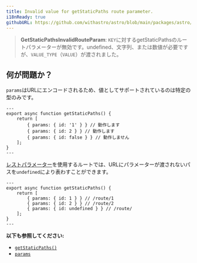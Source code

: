 ```yaml
---
title: Invalid value for getStaticPaths route parameter.
i18nReady: true
githubURL: https://github.com/withastro/astro/blob/main/packages/astro/src/core/errors/errors-data.ts
---
```


> **GetStaticPathsInvalidRouteParam**: `KEY`に対するgetStaticPathsのルートパラメーターが無効です。undefined、文字列、または数値が必要ですが、`VALUE_TYPE`（`VALUE`）が渡されました。

## 何が問題か？

`params`はURLにエンコードされるため、値としてサポートされているのは特定の型のみです。

```astro title="/route/[id].astro"
---
export async function getStaticPaths() {
	return [
		{ params: { id: '1' } } // 動作します
		{ params: { id: 2 } } // 動作します
		{ params: { id: false } } // 動作しません
	];
}
---
```

[レストパラメーター](/ja/basics/routing/#レストパラメーター)を使用するルートでは、URLにパラメーターが渡されないパスを`undefined`により表わすことができます。

```astro title="/route/[...id].astro"
---
export async function getStaticPaths() {
	return [
		{ params: { id: 1 } } // /route/1
		{ params: { id: 2 } } // /route/2
		{ params: { id: undefined } } // /route/
	];
}
---
```

**以下も参照してください:**
-  [`getStaticPaths()`](/ja/reference/api-reference/#getstaticpaths)
-  [`params`](/ja/reference/api-reference/#params)


